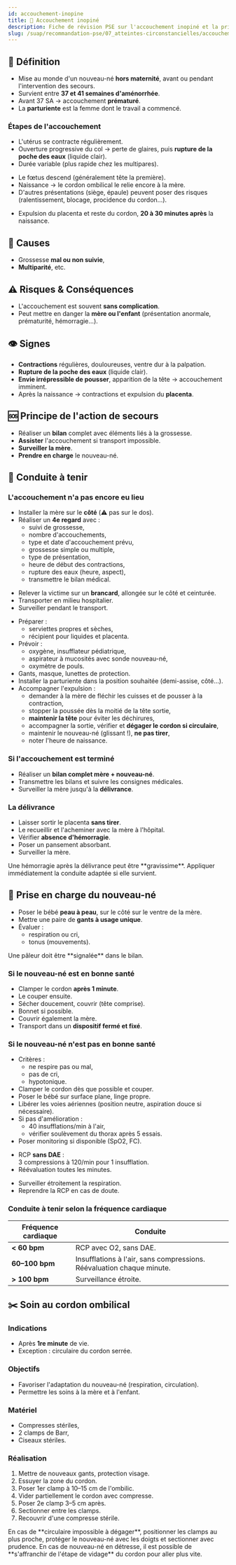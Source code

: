 ---
id: accouchement-inopine
title: 👶 Accouchement inopiné
description: Fiche de révision PSE sur l'accouchement inopiné et la prise en charge du nouveau-né
slug: /suap/recommandation-pse/07_atteintes-circonstancielles/accouchement
---


## 👶 Définition

- Mise au monde d'un nouveau-né **hors maternité**, avant ou pendant l'intervention des secours.
- Survient entre **37 et 41 semaines d'aménorrhée**.
- Avant 37 SA → accouchement **prématuré**.
- La **parturiente** est la femme dont le travail a commencé.

### Étapes de l'accouchement

<Tabs>
<TabItem value="travail" label="Le travail">

- L'utérus se contracte régulièrement.
- Ouverture progressive du col → perte de glaires, puis **rupture de la poche des eaux** (liquide clair).
- Durée variable (plus rapide chez les multipares).

</TabItem>
<TabItem value="expulsion" label="L'expulsion">

- Le fœtus descend (généralement tête la première).
- Naissance → le cordon ombilical le relie encore à la mère.
- D'autres présentations (siège, épaule) peuvent poser des risques (ralentissement, blocage, procidence du cordon…).

</TabItem>
<TabItem value="delivrance" label="La délivrance">

- Expulsion du placenta et reste du cordon, **20 à 30 minutes après** la naissance.

</TabItem>
</Tabs>

## 📌 Causes

- Grossesse **mal ou non suivie**,
- **Multiparité**, etc.

## ⚠️ Risques & Conséquences

- L'accouchement est souvent **sans complication**.
- Peut mettre en danger la **mère ou l'enfant** (présentation anormale, prématurité, hémorragie…).

## 👁️ Signes

- **Contractions** régulières, douloureuses, ventre dur à la palpation.
- **Rupture de la poche des eaux** (liquide clair).
- **Envie irrépressible de pousser**, apparition de la tête → accouchement imminent.
- Après la naissance → contractions et expulsion du **placenta**.

## 🆘 Principe de l'action de secours

- Réaliser un **bilan** complet avec éléments liés à la grossesse.
- **Assister** l'accouchement si transport impossible.
- **Surveiller la mère**.
- **Prendre en charge** le nouveau-né.

## 🛟 Conduite à tenir

### L'accouchement n'a pas encore eu lieu

- Installer la mère sur le **côté** (⚠️ pas sur le dos).
- Réaliser un **4e regard** avec :
  - suivi de grossesse,
  - nombre d'accouchements,
  - type et date d'accouchement prévu,
  - grossesse simple ou multiple,
  - type de présentation,
  - heure de début des contractions,
  - rupture des eaux (heure, aspect),
  - transmettre le bilan médical.

<Tabs>
<TabItem value="transportable" label="Si transport possible">

- Relever la victime sur un **brancard**, allongée sur le côté et ceinturée.
- Transporter en milieu hospitalier.
- Surveiller pendant le transport.

</TabItem>
<TabItem value="non-transportable" label="Si accouchement sur place">

- Préparer :
  - serviettes propres et sèches,
  - récipient pour liquides et placenta.
- Prévoir :
  - oxygène, insufflateur pédiatrique,
  - aspirateur à mucosités avec sonde nouveau-né,
  - oxymètre de pouls.
- Gants, masque, lunettes de protection.
- Installer la parturiente dans la position souhaitée (demi-assise, côté…).
- Accompagner l'expulsion :
  - demander à la mère de fléchir les cuisses et de pousser à la contraction,
  - stopper la poussée dès la moitié de la tête sortie,
  - **maintenir la tête** pour éviter les déchirures,
  - accompagner la sortie, vérifier et **dégager le cordon si circulaire**,
  - maintenir le nouveau-né (glissant !), **ne pas tirer**,
  - noter l'heure de naissance.

</TabItem>
</Tabs>

### Si l'accouchement est terminé

- Réaliser un **bilan complet mère + nouveau-né**.
- Transmettre les bilans et suivre les consignes médicales.
- Surveiller la mère jusqu'à la **délivrance**.

### La délivrance

- Laisser sortir le placenta **sans tirer**.
- Le recueillir et l'acheminer avec la mère à l'hôpital.
- Vérifier **absence d'hémorragie**.
- Poser un pansement absorbant.
- Surveiller la mère.

<Admonition type="warning">
Une hémorragie après la délivrance peut être **gravissime**. Appliquer immédiatement la conduite adaptée si elle survient.
</Admonition>

## 👶 Prise en charge du nouveau-né

- Poser le bébé **peau à peau**, sur le côté sur le ventre de la mère.
- Mettre une paire de **gants à usage unique**.
- Évaluer :
  - respiration ou cri,
  - tonus (mouvements).

<Admonition type="note">
Une pâleur doit être **signalée** dans le bilan.
</Admonition>

### Si le nouveau-né est en bonne santé

- Clamper le cordon **après 1 minute**.
- Le couper ensuite.
- Sécher doucement, couvrir (tête comprise).
- Bonnet si possible.
- Couvrir également la mère.
- Transport dans un **dispositif fermé et fixé**.

### Si le nouveau-né n'est pas en bonne santé

- Critères :
  - ne respire pas ou mal,
  - pas de cri,
  - hypotonique.
- Clamper le cordon dès que possible et couper.
- Poser le bébé sur surface plane, linge propre.
- Libérer les voies aériennes (position neutre, aspiration douce si nécessaire).
- Si pas d'amélioration :
  - 40 insufflations/min à l'air,
  - vérifier soulèvement du thorax après 5 essais.
- Poser monitoring si disponible (SpO2, FC).

<Tabs>
<TabItem value="rcp" label="Si aucun changement">

- RCP **sans DAE** :  
  3 compressions à 120/min pour 1 insufflation.
- Réévaluation toutes les minutes.

</TabItem>
<TabItem value="amelioration" label="Si amélioration">

- Surveiller étroitement la respiration.
- Reprendre la RCP en cas de doute.

</TabItem>
</Tabs>

### Conduite à tenir selon la fréquence cardiaque

| Fréquence cardiaque | Conduite |
|---------------------|----------|
| **< 60 bpm** | RCP avec O2, sans DAE. |
| **60–100 bpm** | Insufflations à l'air, sans compressions. Réévaluation chaque minute. |
| **> 100 bpm** | Surveillance étroite. |

## ✂️ Soin au cordon ombilical

### Indications

- Après **1re minute** de vie.
- Exception : circulaire du cordon serrée.

### Objectifs

- Favoriser l'adaptation du nouveau-né (respiration, circulation).
- Permettre les soins à la mère et à l'enfant.

### Matériel

- Compresses stériles,
- 2 clamps de Barr,
- Ciseaux stériles.

### Réalisation

1. Mettre de nouveaux gants, protection visage.
2. Essuyer la zone du cordon.
3. Poser 1er clamp à 10–15 cm de l'ombilic.
4. Vider partiellement le cordon avec compresse.
5. Poser 2e clamp 3–5 cm après.
6. Sectionner entre les clamps.
7. Recouvrir d'une compresse stérile.

<Admonition type="tip">
En cas de **circulaire impossible à dégager**, positionner les clamps au plus proche, protéger le nouveau-né avec les doigts et sectionner avec prudence.
</Admonition>

<Admonition type="tip">
En cas de nouveau-né en détresse, il est possible de **s'affranchir de l'étape de vidage** du cordon pour aller plus vite.
</Admonition>